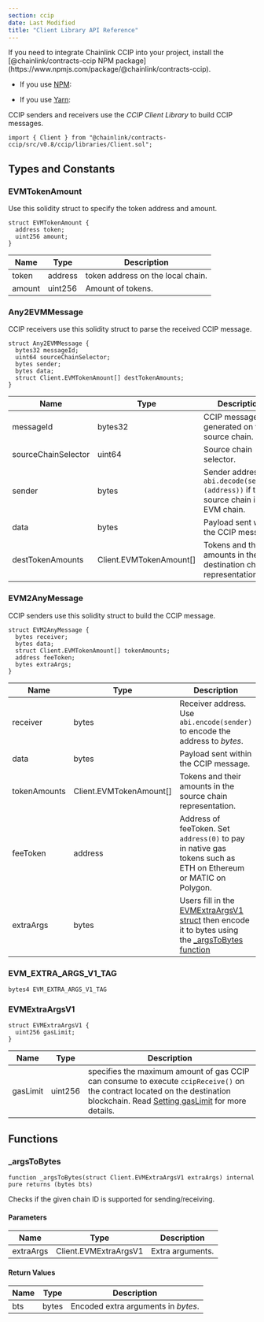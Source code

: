 ```yaml
---
section: ccip
date: Last Modified
title: "Client Library API Reference"
---
```



<Aside type="note" title="Add Chainlink CCIP to your project">
   If you need to integrate Chainlink CCIP into your project, install the [@chainlink/contracts-ccip NPM package](https://www.npmjs.com/package/@chainlink/contracts-ccip).

- If you use [NPM](https://www.npmjs.com/): <CopyText text="npm install @chainlink/contracts-ccip --save" code/>

- If you use [Yarn](https://yarnpkg.com/): <CopyText text="yarn add @chainlink/contracts-ccip" code/>

</Aside>

CCIP senders and receivers use the _CCIP Client Library_ to build CCIP messages.

```solidity
import { Client } from "@chainlink/contracts-ccip/src/v0.8/ccip/libraries/Client.sol";
```

## Types and Constants

### EVMTokenAmount

Use this solidity struct to specify the token address and amount.

```solidity
struct EVMTokenAmount {
  address token;
  uint256 amount;
}
```

| Name   | Type    | Description                       |
| ------ | ------- | --------------------------------- |
| token  | address | token address on the local chain. |
| amount | uint256 | Amount of tokens.                 |

### Any2EVMMessage

CCIP receivers use this solidity struct to parse the received CCIP message.

```solidity
struct Any2EVMMessage {
  bytes32 messageId;
  uint64 sourceChainSelector;
  bytes sender;
  bytes data;
  struct Client.EVMTokenAmount[] destTokenAmounts;
}
```

| Name                | Type                    | Description                                                                          |
| ------------------- | ----------------------- | ------------------------------------------------------------------------------------ |
| messageId           | bytes32                 | CCIP messageId, generated on the source chain.                                       |
| sourceChainSelector | uint64                  | Source chain selector.                                                               |
| sender              | bytes                   | Sender address. `abi.decode(sender, (address))` if the source chain is an EVM chain. |
| data                | bytes                   | Payload sent within the CCIP message.                                                |
| destTokenAmounts    | Client.EVMTokenAmount[] | Tokens and their amounts in their destination chain representation.                  |

### EVM2AnyMessage

CCIP senders use this solidity struct to build the CCIP message.

```solidity
struct EVM2AnyMessage {
  bytes receiver;
  bytes data;
  struct Client.EVMTokenAmount[] tokenAmounts;
  address feeToken;
  bytes extraArgs;
}
```

| Name         | Type                    | Description                                                                                                                          |
| ------------ | ----------------------- | ------------------------------------------------------------------------------------------------------------------------------------ |
| receiver     | bytes                   | Receiver address. Use `abi.encode(sender)` to encode the address to _bytes_.                                                         |
| data         | bytes                   | Payload sent within the CCIP message.                                                                                                |
| tokenAmounts | Client.EVMTokenAmount[] | Tokens and their amounts in the source chain representation.                                                                         |
| feeToken     | address                 | Address of feeToken. Set `address(0)` to pay in native gas tokens such as ETH on Ethereum or MATIC on Polygon.                       |
| extraArgs    | bytes                   | Users fill in the [EVMExtraArgsV1 struct](#evmextraargsv1) then encode it to bytes using the [\_argsToBytes function](#_argstobytes) |

### EVM_EXTRA_ARGS_V1_TAG

```solidity
bytes4 EVM_EXTRA_ARGS_V1_TAG
```

### EVMExtraArgsV1

```solidity
struct EVMExtraArgsV1 {
  uint256 gasLimit;
}
```

| Name     | Type    | Description                                                                                                                                                                                                             |
| -------- | ------- | ----------------------------------------------------------------------------------------------------------------------------------------------------------------------------------------------------------------------- |
| gasLimit | uint256 | specifies the maximum amount of gas CCIP can consume to execute `ccipReceive()` on the contract located on the destination blockchain. Read [Setting gasLimit](/ccip/best-practices#setting-gaslimit) for more details. |

## Functions

### \_argsToBytes

```solidity
function _argsToBytes(struct Client.EVMExtraArgsV1 extraArgs) internal pure returns (bytes bts)
```

Checks if the given chain ID is supported for sending/receiving.

#### Parameters

| Name      | Type                  | Description      |
| --------- | --------------------- | ---------------- |
| extraArgs | Client.EVMExtraArgsV1 | Extra arguments. |

#### Return Values

| Name | Type  | Description                         |
| ---- | ----- | ----------------------------------- |
| bts  | bytes | Encoded extra arguments in _bytes_. |
